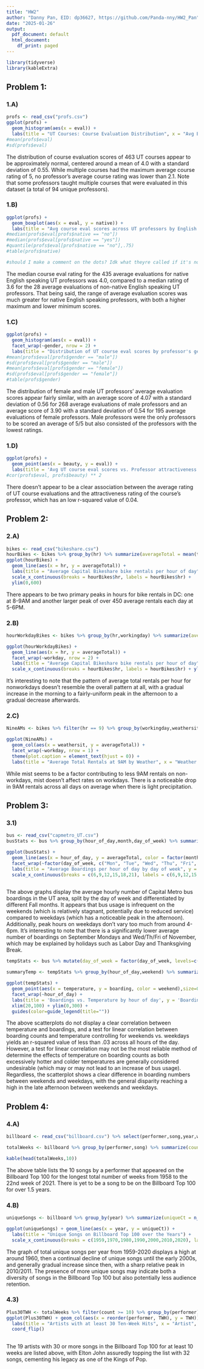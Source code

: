 ---
title: "HW2"
author: "Danny Pan, EID: dp36627, https://github.com/Panda-nny/HW2_Pan"
date: "2025-01-26"
output:
  pdf_document: default
  html_document:
    df_print: paged
---

```{r echo = FALSE, message = FALSE}
library(tidyverse)
library(kableExtra)

```

## Problem 1:

### 1.A)

```{r echo = FALSE, message = FALSE}
profs <- read_csv("profs.csv")
ggplot(profs) + 
  geom_histogram(aes(x = eval)) + 
  labs(title = "UT Courses: Course Evaluation Distribution", x = "Avg Evaluation Score (1-5)")
#mean(profs$eval)
#sd(profs$eval)
```

The distribution of course evaluation scores of 463 UT courses appear to be approximately normal, centered around a mean of 4.0 with a standard deviation of 0.55. While multiple courses had the maximum average course rating of 5, no professor's average course rating was lower than 2.1. Note that some professors taught multiple courses that were evaluated in this dataset (a total of 94 unique professors).

### 1.B)

```{r echo=FALSE}
ggplot(profs) + 
  geom_boxplot(aes(x = eval, y = native)) + 
  labs(title = "Avg course eval scores across UT professors by English native speaker status", y = "Native English Speaker?", x = "Avg Evaluation Score")
#median(profs$eval[profs$native == "no"])
#median(profs$eval[profs$native == "yes"])
#quantile(profs$eval[profs$native == "no"],.75)
#table(profs$native)

#should I make a comment on the dots? Idk what theyre called if it's not

```

The median course eval rating for the 435 average evaluations for native English speaking UT professors was 4.0, compared to a median rating of 3.6 for the 28 average evaluations of non-native English speaking UT professors. That being said, the range of average evaluation scores was much greater for native English speaking professors, with both a higher maximum and lower minimum scores.

### 1.C)

```{r echo=FALSE, message = FALSE}
ggplot(profs) + 
  geom_histogram(aes(x = eval)) + 
  facet_wrap(~gender, nrow = 2) + 
  labs(title = "Distribution of UT course eval scores by professor's gender", x = "Avg Evaluation Score")
#mean(profs$eval[profs$gender == "male"])
#sd(profs$eval[profs$gender == "male"])
#mean(profs$eval[profs$gender == "female"])
#sd(profs$eval[profs$gender == "female"])
#table(profs$gender)
```

The distribution of female and male UT professors' average evaluation scores appear fairly similar, with an average score of 4.07 with a standard deviation of 0.56 for 268 average evaluations of male professors and an average score of 3.90 with a standard deviation of 0.54 for 195 average evaluations of female professors. Male professors were the only professors to be scored an average of 5/5 but also consisted of the professors with the lowest ratings.

### 1.D)

```{r echo = FALSE}
ggplot(profs) + 
  geom_point(aes(x = beauty, y = eval)) + 
  labs(title = 'Avg UT course eval scores vs. Professor attractiveness rating', x = 'Beauty Rating (-2 to 2)', y = 'Avg Eval Score')
#cor(profs$eval, profs$beauty) ** 2
```

There doesn't appear to be a clear association between the average rating of UT course evaluations and the attractiveness rating of the course's professor, which has an low r-squared value of 0.04.

## Problem 2:

### 2.A)

```{r echo = FALSE, message=FALSE}
bikes <- read_csv("bikeshare.csv")
hourBikes <- bikes %>% group_by(hr) %>% summarize(averageTotal = mean(total))
ggplot(hourBikes) + 
  geom_line(aes(x = hr, y = averageTotal)) + 
  labs(title = "Average Capital Bikeshare bike rentals per hour of day", y = 'Average Total Rentals', x = "Hour of Day") + 
  scale_x_continuous(breaks = hourBikes$hr, labels = hourBikes$hr) + 
  ylim(0,600)
```

There appears to be two primary peaks in hours for bike rentals in DC: one at 8-9AM and another larger peak of over 450 average rentals each day at 5-6PM.

### 2.B)

```{r echo = FALSE}
hourWorkdayBikes <- bikes %>% group_by(hr,workingday) %>% summarize(averageTotal = mean(total), .groups = 'keep') %>% mutate(workday = ifelse(workingday == 1, yes="Workday", no="Non-workday"))

ggplot(hourWorkdayBikes) + 
  geom_line(aes(x = hr, y = averageTotal)) + 
  facet_wrap(~workday, nrow = 2) + 
  labs(title = "Average Capital Bikeshare bike rentals per hour of day", y = 'Average Total Rentals', x = "Hour of Day") + 
  scale_x_continuous(breaks = hourBikes$hr, labels = hourBikes$hr) + ylim(0,600)
```

It's interesting to note that the pattern of average total rentals per hour for nonworkdays doesn't resemble the overall pattern at all, with a gradual increase in the morning to a fairly-uniform peak in the afternoon to a gradual decrease afterwards.

### 2.C)

```{r echo = FALSE}
NineAMs <- bikes %>% filter(hr == 9) %>% group_by(workingday,weathersit) %>% summarize(averageTotal = mean(total), .groups = 'keep') %>% mutate(workday = ifelse(workingday == 1, yes="Workday", no="Non-workday"))

ggplot(NineAMs) + 
  geom_col(aes(x = weathersit, y = averageTotal)) + 
  facet_wrap(~workday, nrow = 1) + 
  theme(plot.caption = element_text(hjust = 0)) +
  labs(title = "Average Total Rentals at 9AM by Weather", x = "Weather Code", y = "Average Total Rentals at 9AM", caption = "1: Clear, Few clouds, Partly cloudy, Partly cloudy \n2: Mist + Cloudy, Mist + Broken clouds, Mist + Few clouds, Mist \n3: Light Snow, Light Rain + Thunderstorm + Scattered clouds, Light Rain + Scattered clouds")

```

While mist seems to be a factor contributing to less 9AM rentals on non-workdays, mist doesn't affect rates on workdays. There is a noticeable drop in 9AM rentals across all days on average when there is light precipitation.

## Problem 3:

### 3.1)

```{r echo = FALSE, message = FALSE}
bus <- read_csv("capmetro_UT.csv")
busStats <- bus %>% group_by(hour_of_day,month,day_of_week) %>% summarise(averageTotal = mean(boarding), .groups = 'keep') %>% arrange(desc(month))

ggplot(busStats) +
  geom_line(aes(x = hour_of_day, y = averageTotal, color = factor(month, c("Sep", "Oct", "Nov")))) + 
  facet_wrap(~factor(day_of_week, c("Mon", "Tue", "Wed", "Thu", "Fri", "Sat", "Sun")), nrow = 2) +
  labs(title = "Average Boardings per hour of day by day of week", y = 'Average Boardings', x = "Hour of Day") + 
  scale_x_continuous(breaks = c(6,9,12,15,18,21), labels = c(6,9,12,15,18,21)) + ylim(0,200) + guides(color=guide_legend(title="Month"))
  

```

The above graphs display the average hourly number of Capital Metro bus boardings in the UT area, split by the day of week and differentiated by different Fall months. It appears that bus usage is infrequent on the weekends (which is relatively stagnant, potentially due to reduced service) compared to weekdays (which has a noticeable peak in the afternoon). Additionally, peak hours on weekdays don't vary too much from around 4-6pm. It's interesting to note that there is a significantly lower average number of boardings on September Mondays and Wed/Th/Fri of November, which may be explained by holidays such as Labor Day and Thanksgiving Break.

```{r echo = FALSE}

tempStats <- bus %>% mutate(day_of_week = factor(day_of_week, levels=c("Mon", "Tue", "Wed","Thu", "Fri", "Sat", "Sun")), month = factor(month, levels=c("Sep", "Oct","Nov")))

summaryTemp <- tempStats %>% group_by(hour_of_day,weekend) %>% summarize("r^2" = cor(temperature,boarding) ^ 2, .groups = 'keep')

ggplot(tempStats) + 
  geom_point(aes(x = temperature, y = boarding, color = weekend),size=0.5) + 
  facet_wrap(~hour_of_day) +
  labs(title = 'Boardings vs. Temperature by hour of day', y = 'Boardings within the hour') + 
  xlim(20,100) + ylim(0,300) + 
  guides(color=guide_legend(title=""))

```

The above scatterplots do not display a clear correlation between temperature and boardings, and a test for linear correlation between boarding counts and temperature controlling for weekends vs. weekdays yields an r-squared value of less than .03 across all hours of the day. However, a test for linear correlation may not be the most reliable method of determine the effects of temperature on boarding counts as both excessively hotter and colder temperatures are generally considered undesirable (which may or may not lead to an increase of bus usage). Regardless, the scatterplot shows a clear difference in boarding numbers between weekends and weekdays, with the general disparity reaching a high in the late afternoon between weekends and weekdays.

## Problem 4:

### 4.A)

```{r echo = FALSE, message = FALSE}
billboard <- read_csv("billboard.csv") %>% select(performer,song,year,week,week_position)

totalWeeks <- billboard %>% group_by(performer,song) %>% summarize(count = n()) %>% arrange(desc(count))

kable(head(totalWeeks,10))
```

The above table lists the 10 songs by a performer that appeared on the Billboard Top 100 for the longest total number of weeks from 1958 to the 22nd week of 2021. There is yet to be a song to be on the Billboard Top 100 for over 1.5 years.

### 4.B)

```{r echo = FALSE}
uniqueSongs <- billboard %>% group_by(year) %>% summarize(uniqueCt = n_distinct(song)) %>% filter(year != 1958 & year != 2021)

ggplot(uniqueSongs) + geom_line(aes(x = year, y = uniqueCt)) +
  labs(title = "Unique Songs on Billboard Top 100 over the Years") +
  scale_x_continuous(breaks = c(1959,1970,1980,1990,2000,2010,2020), labels = c(1959,1970,1980,1990,2000,2010,2020))

```

The graph of total unique songs per year from 1959-2020 displays a high at around 1960, then a continual decline of unique songs until the early 2000s, and generally gradual increase since then, with a sharp relative peak in 2010/2011. The presence of more unique songs may indicate both a diversity of songs in the Billboard Top 100 but also potentially less audience retention.

### 4.3)

```{r echo = FALSE}
Plus30TWH <- totalWeeks %>% filter(count >= 10) %>% group_by(performer) %>% summarise(TWH = n()) %>% filter(TWH >= 30)
ggplot(Plus30TWH) + geom_col(aes(x = reorder(performer, TWH), y = TWH)) +
  labs(title = "Artists with at least 30 Ten-Week Hits", x = "Artist", y = "Number of Songs") +
  coord_flip()
  
```

The 19 artists with 30 or more songs in the Billboard Top 100 for at least 10 weeks are listed above, with Elton John assuredly topping the list with 32 songs, cementing his legacy as one of the Kings of Pop.
